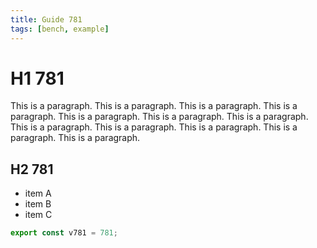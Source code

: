 ```yaml
---
title: Guide 781
tags: [bench, example]
---
```


# H1 781

This is a paragraph. This is a paragraph. This is a paragraph. This is a paragraph. This is a paragraph. This is a paragraph. This is a paragraph. This is a paragraph. This is a paragraph. This is a paragraph. This is a paragraph. This is a paragraph. 

## H2 781

- item A
- item B
- item C

```ts
export const v781 = 781;
```